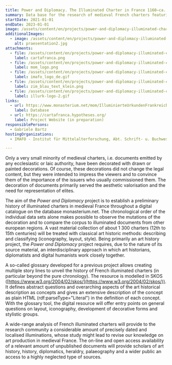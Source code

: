```yaml
---
title: Power and Diplomacy. The Illuminated Charter in France 1160–ca. 1420
summary: Data base for the research of medieval French charters featuring decoration.
startDate: 2021-01-01
endDate: 2023-01-01
image: /assets/content/en/projects/power-and-diplomacy-illuminated-charter-france-1160-ca-1420/praesentation2.jpg
additionalImages:
  - image: /assets/content/en/projects/power-and-diplomacy-illuminated-charter-france-1160-ca-1420/additionalImages/praesentation2.jpg
    alt: praesentation2.jpg
attachments:
  - file: /assets/content/en/projects/power-and-diplomacy-illuminated-charter-france-1160-ca-1420/attachments/cartafranca.png
    label: cartafranca.png
  - file: /assets/content/en/projects/power-and-diplomacy-illuminated-charter-france-1160-ca-1420/attachments/mom_logo.png
    label: mom_logo.png
  - file: /assets/content/en/projects/power-and-diplomacy-illuminated-charter-france-1160-ca-1420/attachments/imafo_logo_de.gif
    label: imafo_logo_de.gif
  - file: /assets/content/en/projects/power-and-diplomacy-illuminated-charter-france-1160-ca-1420/attachments/zim_blau_text_klein.png
    label: zim_blau_text_klein.png
  - file: /assets/content/en/projects/power-and-diplomacy-illuminated-charter-france-1160-ca-1420/attachments/illurk-logo-2.gif
    label: illurk-logo-2.gif
links:
  - url: https://www.monasterium.net/mom/IlluminierteUrkundenFrankreich/collection
    label: Database
  - url: https://cartafranca.hypotheses.org/
    label: Project Website (in preparation)
responsiblePersons:
  - Gabriele Bartz
hostingOrganizations:
  - IMAFO - Institut für Mittelalterforschung, Abt. Schrift- u. Buchwesen

---
```

Only a very small minority of medieval charters, i.e. documents emitted by any ecclesiastic or laic authority, have been decorated with drawn or painted decorations. Of course, these decorations did not change the legal content, but they were intended to impress the viewers and to convince them of the importance of the issuers who usually commissioned them. The decoration of documents primarily served the aesthetic valorisation and the need for representation of elites.

The aim of the _Power and Diplomacy_ project is to establish a preliminary history of illuminated charters in medieval France throughout a digital catalogue on the database monasterium.net. The chronological order of the individual data sets alone makes possible to observe the mutations of the decoration and to compare the corpus to illuminated documents from other european regions. A vast material collection of about 1 300 charters (12th to 15th centuries) will be treated with classical art historic methods: describing and classifying (iconography, layout, style). Being primarily an art history project, the _Power and Diplomacy_ project requires, due to the nature of its source material, an interdisciplinary approach in which art historians, diplomatists and digital humanists work closely together.

A so-called glossary developed for a previous project allows creating multiple story lines to unveil the history of French illuminated charters (in particular beyond the pure chronology). The resource is modelled in SKOS ([https://www.w3.org/2004/02/skos/](https://www.w3.org/2004/02/skos/)). It defines abstract questions and overarching aspects of the art historical description as concepts and gives an extensive description of the concept as plain HTML (rdf:parseType="Literal") in the definition of each concept. With the glossary tool, the digital resource will offer entry points on general questions on layout, iconography, development of decorative forms and stylistic groups.

A wide-range analysis of French illuminated charters will provide to the research community a considerable amount of precisely dated and localised illuminations, whose study might lead to revise our knowledge on art production in medieval France. The on-line and open access availability of a relevant amount of unpublished documents will provide scholars of art history, history, diplomatics, heraldry, palaeography and a wider public an access to a highly neglected type of sources.